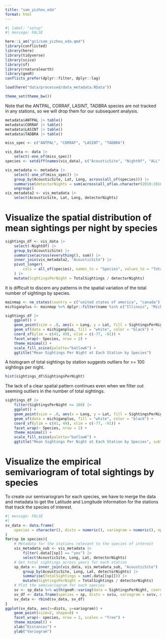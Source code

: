 ```yaml
---
title: "sam_yizhou_eda"
format: html
---
```


```r
#| label: "setup"
#| message: FALSE

here::i_am("gc1/sam_yizhou_eda.qmd")
library(conflicted)
library(here)
library(tidyverse)
library(scico)
library(sf)
library(rnaturalearth)
library(geoR)
conflicts_prefer(dplyr::filter, dplyr::lag)

load(here("data/processed/data_metadata.RData"))

theme_set(theme_bw())
```

Note that the ANTPAL, CORRAF, LASINT, TADBRA species are not tracked in any stations, so we will drop them for our subsequent analysis.

```r
metadata$ANTPAL |> table()
metadata$CORRAF |> table()
metadata$LASINT |> table()
metadata$TADBRA |> table()

miss_spec <- c("ANTPAL", "CORRAF", "LASINT", "TADBRA")

vis_data <- data |> 
    select(-one_of(miss_spec)) 
species <- setdiff(names(vis_data), c("AcousticSite", "NightOf", "ALL", miss_spec))

vis_metadata <- metadata |> 
    select(-one_of(miss_spec)) |>
    group_by(AcousticSite, Lat, Long, across(all_of(species))) |>
    summarise(detectorNights = sum(across(all_of(as.character(2010:2018))))) |>
    ungroup()
vis_metadata2 <- vis_metadata |> 
    select(AcousticSite, Lat, Long, detectorNights)
```

# Visualize the spatial distribution of mean sightings per night by species
```r
sightings_df <- vis_data |>
    select(-NightOf) |>
    group_by(AcousticSite) |>
    summarise(across(everything(), sum)) |>
    inner_join(vis_metadata2, "AcousticSite") |>
    pivot_longer(
        cols = all_of(species), names_to = "Species", values_to = "TotalSightings"
    ) |>
    mutate(SightingsPerNight = TotalSightings / detectorNights)
```

It is difficult to discern any patterns in the spatial variation of the total number of sightings by species.
```r
mainmap <- ne_states(country = c("united states of america", "canada"), returnclass = "sf")
michiganplus <- mainmap %>% dplyr::filter(name %in% c("Illinois", "Michigan", "Wisconsin", "Ontario", "Ohio", "Indiana", "Pennsylvania", "New York", "West Virginia"))

sightings_df |>
    ggplot() +
    geom_point(size = .8, aes(x = Long, y = Lat, fill = SightingsPerNight)) +
    geom_sf(data = michiganplus, fill = "white", color = "black") +
    coord_sf(ylim = c(41, 49), xlim = c(-77, -91)) +
    facet_wrap(~ Species, nrow = 2) +
    theme_minimal() +
    scale_fill_scico(palette="batlowK") +
    ggtitle("Mean Sightings Per Night at Each Station by Species")
```

A histogram of total sightings by station suggests outliers for >= 100 sightings per night.
```r
hist(sightings_df$SightingsPerNight)
```

The lack of a clear spatial pattern continues even when we filter out seeming outliers in the number of total sightings.
```r
sightings_df |>
    filter(SightingsPerNight <= 100) |>
    ggplot() +
    geom_point(size = .8, aes(x = Long, y = Lat, fill = SightingsPerNight)) +
    geom_sf(data = michiganplus, fill = "white", color = "black") +
    coord_sf(ylim = c(41, 49), xlim = c(-77, -91)) +
    facet_wrap(~ Species, nrow = 2) +
    theme_minimal() +
    scale_fill_scico(palette="batlowK") +
    ggtitle("Mean Sightings Per Night at Each Station by Species", subtitle = "(Sightings/night >100 removed)")
```

# Visualize the empirical semivariogram of total sightings by species

To create our semivariogram for each species, we have to merge the data and metadata to get the Latitude and Longitude information for the stations that track the species of interest.
```r
#| message: FALSE
#| 
sv_data <- data.frame(
    species = character(), dists = numeric(), variogram = numeric(), npairs = numeric(), sd = numeric()
)
for(sp in species){
    # Metadata for the stations relevant to the species of interest
    vis_metadata_sub <- vis_metadata |> 
        filter(.data[[sp]] == "yes") |>
        select(AcousticSite, Long, Lat, detectorNights) 
    # Get total sightings across years for each station
    sp_data <- inner_join(vis_data, vis_metadata_sub, "AcousticSite") |>
        group_by(AcousticSite, Long, Lat, detectorNights) |>
        summarise(TotalSightings = sum(.data[[sp]])) |>
        mutate(SightingsPerNight = TotalSightings / detectorNights)
    # Plot the semivariogram for each species
    sv <- sp_data %>% with(geoR::variog(data = SightingsPerNight, coords = cbind(Long, Lat), messages=FALSE))
    sv_df <- data.frame(species = sp, dists = sv$u, variogram = sv$v, npairs = sv$n, sd = sv$sd)
    sv_data <- rbind(sv_data, sv_df)
}
ggplot(sv_data, aes(x=dists, y=variogram)) + 
    geom_point(size=2, shape=8) +
    facet_wrap(~ species, nrow = 2, scales = "free") +
    theme_minimal() + 
    xlab("Distances") +
    ylab("Variogram")
```